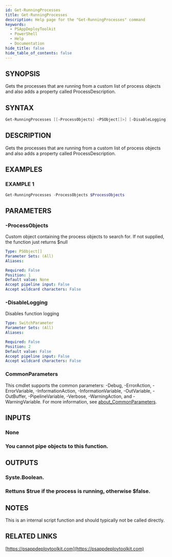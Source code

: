```yaml
---
id: Get-RunningProcesses
title: Get-RunningProcesses
description: Help page for the "Get-RunningProcesses" command
keywords:
  - PSAppDeployToolkit
  - PowerShell
  - Help
  - Documentation
hide_title: false
hide_table_of_contents: false
---
```


## SYNOPSIS

Gets the processes that are running from a custom list of process objects and also adds a property called ProcessDescription.

## SYNTAX

```powershell
Get-RunningProcesses [[-ProcessObjects] <PSObject[]>] [-DisableLogging] [<CommonParameters>]
```

## DESCRIPTION

Gets the processes that are running from a custom list of process objects and also adds a property called ProcessDescription.

## EXAMPLES

### EXAMPLE 1

```powershell
Get-RunningProcesses -ProcessObjects $ProcessObjects
```

## PARAMETERS

### -ProcessObjects

Custom object containing the process objects to search for.
If not supplied, the function just returns $null

```yaml
Type: PSObject[]
Parameter Sets: (All)
Aliases:

Required: False
Position: 1
Default value: None
Accept pipeline input: False
Accept wildcard characters: False
```

### -DisableLogging

Disables function logging

```yaml
Type: SwitchParameter
Parameter Sets: (All)
Aliases:

Required: False
Position: 2
Default value: False
Accept pipeline input: False
Accept wildcard characters: False
```

### CommonParameters

This cmdlet supports the common parameters: -Debug, -ErrorAction, -ErrorVariable, -InformationAction, -InformationVariable, -OutVariable, -OutBuffer, -PipelineVariable, -Verbose, -WarningAction, and -WarningVariable. For more information, see [about_CommonParameters](http://go.microsoft.com/fwlink/?LinkID=113216).

## INPUTS

### None

### You cannot pipe objects to this function.
## OUTPUTS

### Syste.Boolean.

### Rettuns $true if the process is running, otherwise $false.
## NOTES
This is an internal script function and should typically not be called directly.

## RELATED LINKS

[https://psappdeploytoolkit.com](https://psappdeploytoolkit.com)
